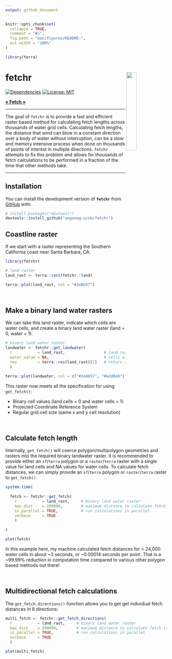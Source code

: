 ```yaml
---
output: github_document
---
```


<!-- README.md is generated from README.Rmd. Please edit that file -->

```r
knitr::opts_chunk$set(
  collapse = TRUE,
  comment = "#>",
  fig.path = "man/figures/README-",
  out.width = "100%"
)

library(terra)
```

# fetchr <img src="man/figures/fetchr_logo_transparent.png" align="right" width="25%" />

<!-- badges: start -->
[![Dependencies](https://img.shields.io/badge/dependencies-8/07-orange?style=flat)](#)
[![License: MIT](https://img.shields.io/badge/License-MIT-yellow.svg)](https://choosealicense.com/licenses/mit/)
<!-- badges: end -->

<div align="left">

  <p align="left">
    <a href="https://en.wikipedia.org/wiki/Wind_fetch"><strong>« Fetch »</strong></a>
    <br />
  </p>
</div>

<hr>

The goal of `fetchr` is to provide a fast and efficient raster based method for calculating fetch lengths across thousands of water grid cells. 
Calculating fetch lengths, the distance that wind can blow in a constant direction over a body of water without interruption, can be a slow and memory intensive process when done on thousands of points of interest in multiple directions. `fetchr` attempts to fix this problem and allows for thousands of fetch calculations to be performed in a fraction of the time that other methods take. 

<hr>

## Installation

You can install the development version of **`fetchr`** from [GitHub](https://github.com/anguswg-ucsb/fetchr) with:

``` r
# install.packages("devtools")
devtools::install_github("anguswg-ucsb/fetchr")
```

## Coastline raster

If we start with a raster representing the Southern California coast near Santa Barbara, CA.

```r
library(fetchr)

# land raster
land_rast <- terra::rast(fetchr::land)

terra::plot(land_rast, col = "#2e8b57")
```

<br>

## Make a binary land water rasters
We can take this land raster, indicate which cells are water cells, and create a binary land water raster (land = 0, water = 1).
```r
# binary land water raster 
landwater <- fetchr::get_landwater(
  r           = land_rast,                 # land raster
  water_value = NA,                        # cells with a value of NA are classified as water, all other cells are land
  res         = terra::res(land_rast)[1]   # return raster with the same cell resolution as input raster
  )

terra::plot(landwater, col = c("#2e8b57", "#add8e6"))
```

This raster now meets all the specification for using `get_fetch()`:

  - Binary cell values (land cells = 0 and water cells = 1)
  - Projected Coordinate Reference System
  - Regular grid cell size (same x and y cell resolution)

<br>

## Calculate fetch length
Internally, `get_fetch()` will coerce polygon/multipolygon geometries and rasters into the required binary landwater raster. It is recommended to provide either an `sf`/`terra` polygon or a `raster`/`terra` raster with a single value for land cells and NA values for water cells. To calculate fetch distances, we can simply provide an `sf`/`terra` polygon or `raster`/`terra` raster to `get_fetch()`
```r
system.time(
  
  fetch <- fetchr::get_fetch(
    r           = land_rast,     # binary land water raster
    max_dist    = 200000,        # maximum distance to calculate fetch in meters (200km)
    in_parallel = TRUE,          # run calculations in parallel
    verbose     = TRUE
    )
  
)

plot(fetch)
```

In this example here, my machine calculated fetch distances for > 24,000 water cells in about ~3 seconds, or ~0.00014 seconds per point. That is a  ~99.99% reduction in computation time compared to various other polygon based methods out there!

<br>

## Multidirectional fetch calculations
The `get_fetch_directions()` function allows you to get get individual fetch distances in 8 directions: 
```r
multi_fetch <- fetchr::get_fetch_directions(
  r           = land_rast,     # binary land water raster
  max_dist    = 200000,        # maximum distance to calculate fetch in meters (200km)
  in_parallel = TRUE,          # run calculations in parallel
  verbose     = TRUE
  )

plot(multi_fetch)
```



